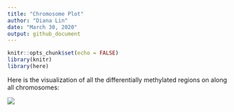 ```yaml
---
title: "Chromosome Plot"
author: "Diana Lin"
date: "March 30, 2020"
output: github_document
---
```


```r
knitr::opts_chunk$set(echo = FALSE)
library(knitr)
library(here)
```

Here is the visualization of all the differentially methylated regions on along all chromosomes:


![](../results/final/chrplot.png)